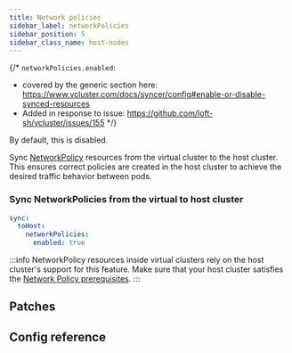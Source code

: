 ```yaml
---
title: Network policies
sidebar_label: networkPolicies
sidebar_position: 5
sidebar_class_name: host-nodes
---
```



<TenancySupport hostNodes="true" />

{/*
`networkPolicies.enabled`:
- covered by the generic section here: https://www.vcluster.com/docs/syncer/config#enable-or-disable-synced-resources
- Added in response to issue: https://github.com/loft-sh/vcluster/issues/155
*/}

By default, this is disabled.

Sync [NetworkPolicy](https://kubernetes.io/docs/concepts/services-networking/network-policies/) resources from the virtual cluster to the host cluster. This ensures correct policies are created in the host cluster to achieve the desired traffic behavior between pods.

### Sync NetworkPolicies from the virtual to host cluster

```YAML
sync:
  toHost:
    networkPolicies:
      enabled: true
```

:::info
NetworkPolicy resources inside virtual clusters rely on the host cluster's support for this feature. Make sure that your host cluster satisfies the [Network Policy prerequisites](https://kubernetes.io/docs/concepts/services-networking/network-policies/#prerequisites).
:::

## Patches

<Patches resource="networkPolicies" path="metadata.annotations[*]" direction="toHost"  />

## Config reference

<EnableSwitch/>
